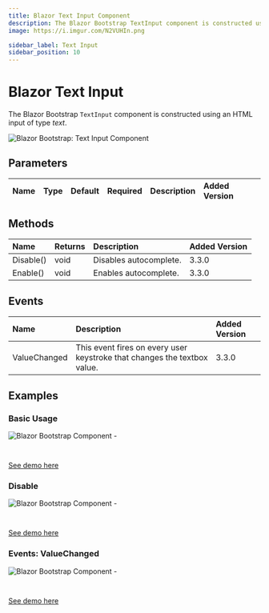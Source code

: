 ```yaml
---
title: Blazor Text Input Component
description: The Blazor Bootstrap TextInput component is constructed using an HTML input of type 'text'.
image: https://i.imgur.com/N2VUHIn.png

sidebar_label: Text Input
sidebar_position: 10
---
```



# Blazor Text Input

The Blazor Bootstrap `TextInput` component is constructed using an HTML input of type *text*.

<CarbonAd />

<img src="https://i.imgur.com/N2VUHIn.png" alt="Blazor Bootstrap: Text Input Component" />

## Parameters
| Name | Type | Default | Required | Description | Added Version |
|:--|:--|:--|:--|:--|:--|

## Methods

| Name | Returns | Description | Added Version |
|:--|:--|:--|:--|
| Disable() | void | Disables autocomplete. | 3.3.0 |
| Enable() | void | Enables autocomplete. | 3.3.0 |

## Events

| Name | Description | Added Version |
|:--|:--|:--|
| ValueChanged | This event fires on every user keystroke that changes the textbox value. | 3.3.0 |

## Examples

### Basic Usage

<img src="" alt="Blazor Bootstrap  Component - " />

```cshtml {} showLineNumbers
```

```cs {} showLineNumbers
```

[See demo here](https://demos.blazorbootstrap.com/)

### Disable

<img src="" alt="Blazor Bootstrap  Component - " />

```cshtml {} showLineNumbers
```

```cs {} showLineNumbers
```

[See demo here](https://demos.blazorbootstrap.com/)

### Events: ValueChanged

<img src="" alt="Blazor Bootstrap  Component - " />

```cshtml {} showLineNumbers
```

```cs {} showLineNumbers
```

[See demo here](https://demos.blazorbootstrap.com/)
